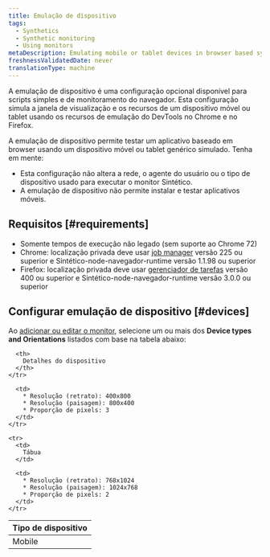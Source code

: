```yaml
---
title: Emulação de dispositivo
tags:
  - Synthetics
  - Synthetic monitoring
  - Using monitors
metaDescription: Emulating mobile or tablet devices in browser based synthetic monitors
freshnessValidatedDate: never
translationType: machine
---
```


A emulação de dispositivo é uma configuração opcional disponível para scripts simples e de monitoramento do navegador. Esta configuração simula a janela de visualização e os recursos de um dispositivo móvel ou tablet usando os recursos de emulação do DevTools no Chrome e no Firefox.

A emulação de dispositivo permite testar um aplicativo baseado em browser usando um dispositivo móvel ou tablet genérico simulado. Tenha em mente:

* Esta configuração não altera a rede, o agente do usuário ou o tipo de dispositivo usado para executar o monitor Sintético.
* A emulação de dispositivo não permite instalar e testar aplicativos móveis.

## Requisitos [#requirements]

* Somente tempos de execução não legado (sem suporte ao Chrome 72)
* Chrome: localização privada deve usar [job manager](/docs/synthetics/synthetic-monitoring/private-locations/job-manager-transition-guide) versão 225 ou superior e Sintético-node-navegador-runtime versão 1.1.98 ou superior
* Firefox: localização privada deve usar [gerenciador de tarefas](/docs/synthetics/synthetic-monitoring/private-locations/job-manager-transition-guide) versão 400 ou superior e Sintético-node-navegador-runtime versão 3.0.0 ou superior

## Configurar emulação de dispositivo [#devices]

Ao [adicionar ou editar o monitor](/docs/synthetics/synthetic-monitoring/using-monitors/add-edit-monitors), selecione um ou mais dos <DNT>**Device types and Orientations**</DNT> listados com base na tabela abaixo:

<table>
  <thead>
    <tr>
      <th style={{ width: "200px" }}>
        Tipo de dispositivo
      </th>

      <th>
        Detalhes do dispositivo
      </th>
    </tr>
  </thead>

  <tbody>
    <tr>
      <td>
        Mobile
      </td>

      <td>
        * Resolução (retrato): 400x800
        * Resolução (paisagem): 800x400
        * Proporção de pixels: 3
      </td>
    </tr>

    <tr>
      <td>
        Tábua
      </td>

      <td>
        * Resolução (retrato): 768x1024
        * Resolução (paisagem): 1024x768
        * Proporção de pixels: 2
      </td>
    </tr>
  </tbody>
</table>